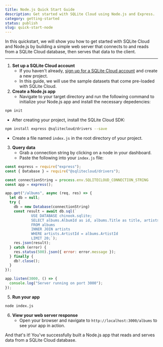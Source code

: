```yaml
---
title: Node.js Quick Start Guide
description: Get started with SQLite Cloud using Node.js and Express.
category: getting-started
status: publish
slug: quick-start-node
---
```


In this quickstart, we will show you how to get started with SQLite Cloud and Node.js by building a simple web server that connects to and reads from a SQLite Cloud database, then serves that data to the client.

---

1. **Set up a SQLite Cloud account**
   - If you haven't already, <a href="https://dashboard.sqlitecloud.io/auth/sign-in" target="_blank">sign up for a SQLite Cloud account</a> and create a new project.
   - In this guide, we will use the sample datasets that come pre-loaded with SQLite Cloud.
2. **Create a Node.js app**
   - Navigate to your target directory and run the following command to initialize your Node.js app and install the necessary depedencies:
```bash
npm init
``` 
  - After creating your project, install the SQLite Cloud SDK:
```bash
npm install express @sqlitecloud/drivers --save
```
  - Create a file named `index.js` in the root directory of your project.

3. **Query data**
    - Grab a connection string by clicking on a node in your dashboard.
    - Paste the following into your `index.js` file:

```javascript
const express = require("express");
const { Database } = require("@sqlitecloud/drivers");

const connectionString = process.env.SQLITECLOUD_CONNECTION_STRING
const app = express();

app.get("/albums", async (req, res) => {
  let db = null;
  try {
    db = new Database(connectionString)
    const result = await db.sql(`
            USE DATABASE chinook.sqlite; 
            SELECT albums.AlbumId as id, albums.Title as title, artists.name as artist
            FROM albums 
            INNER JOIN artists 
            WHERE artists.ArtistId = albums.ArtistId
            LIMIT 20;`);
    res.json(result);
  } catch (error) {
    res.status(500).json({ error: error.message });
  } finally {
    db?.close();
  }
});

app.listen(3000, () => {
  console.log("Server running on port 3000");
});
```
5. **Run your app**
```bash
node index.js
```
6. **View your web server response**
   - Open your browser and navigate to `http://localhost:3000/albums` to see your app in action.

And that's it! You've successfully built a Node.js app that reads and serves data from a SQLite Cloud database.
